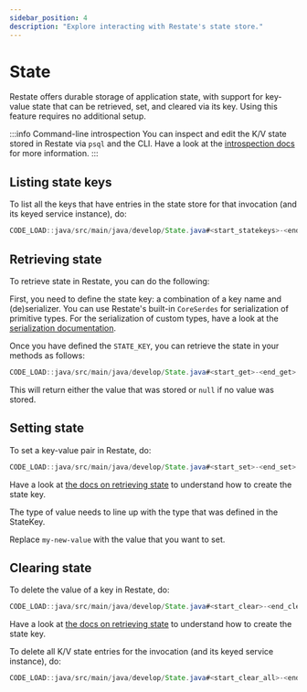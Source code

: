 ```yaml
---
sidebar_position: 4
description: "Explore interacting with Restate's state store."
---
```



# State
Restate offers durable storage of application state, with support for key-value state that can be retrieved, set, and cleared via its key.
Using this feature requires no additional setup.

:::info Command-line introspection
You can inspect and edit the K/V state stored in Restate via `psql` and the CLI.
Have a look at the [introspection docs](/operate/introspection#inspecting-application-state) for more information.
:::

## Listing state keys
To list all the keys that have entries in the state store for that invocation (and its keyed service instance), do:

```java
CODE_LOAD::java/src/main/java/develop/State.java#<start_statekeys>-<end_statekeys>
```

## Retrieving state
To retrieve state in Restate, you can do the following:

First, you need to define the state key: a combination of a key name and (de)serializer.
You can use Restate's built-in `CoreSerdes` for serialization of primitive types.
For the serialization of custom types, have a look at the [serialization documentation](/develop/sdk/serialization).

Once you have defined the `STATE_KEY`, you can retrieve the state in your methods as follows:

```java
CODE_LOAD::java/src/main/java/develop/State.java#<start_get>-<end_get>
```

This will return either the value that was stored or `null` if no value was stored.

## Setting state
To set a key-value pair in Restate, do:

```java
CODE_LOAD::java/src/main/java/develop/State.java#<start_set>-<end_set>
```

Have a look at [the docs on retrieving state](/develop/sdk/state#retrieving-state) to understand how to create the state key.

The type of value needs to line up with the type that was defined in the StateKey.

Replace `my-new-value` with the value that you want to set.

## Clearing state
To delete the value of a key in Restate, do:

```java
CODE_LOAD::java/src/main/java/develop/State.java#<start_clear>-<end_clear>
```

Have a look at [the docs on retrieving state](/develop/sdk/state#retrieving-state) to understand how to create the state key.

To delete all K/V state entries for the invocation (and its keyed service instance), do:

```java
CODE_LOAD::java/src/main/java/develop/State.java#<start_clear_all>-<end_clear_all>
```

